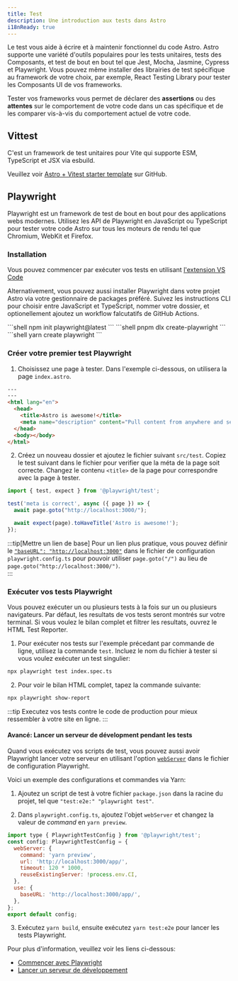```yaml
---
title: Test
description: Une introduction aux tests dans Astro 
i18nReady: true
---
```



Le test vous aide à écrire et à maintenir fonctionnel du code Astro. Astro supporte une variété d'outils populaires pour les tests unitaires, tests des Composants, et test de bout en bout tel que Jest, Mocha, Jasmine, Cypress et Playwright. Vous pouvez même installer des librairies de test spécifique au framework de votre choix, par exemple, React Testing Library pour tester les Composants UI de vos frameworks. 

Tester vos frameworks vous permet de déclarer des **assertions** ou des **attentes** sur le comportement de votre code dans un cas spécifique et de les comparer vis-à-vis du comportement actuel de votre code. 

## Vittest

C'est un framework de test unitaires pour Vite qui supporte ESM, TypeScript et JSX via esbuild.

Veuillez voir [Astro + Vitest starter template](https://github.com/withastro/astro/tree/latest/examples/with-vitest) sur GitHub.

## Playwright

Playwright est un framework de test de bout en bout pour des applications webs modernes. Utilisez les API de Playwright en JavaScript ou TypeScript pour tester votre code Astro sur tous les moteurs de rendu tel que Chromium, WebKit et Firefox. 

### Installation

Vous pouvez commencer par exécuter vos tests en utilisant [l'extension VS Code](https://playwright.dev/docs/getting-started-vscode)

Alternativement, vous pouvez aussi installer Playwright dans votre projet Astro via votre gestionnaire de packages préféré. Suivez les instructions CLI pour choisir entre JavaScript et TypeScript, nommer votre dossier, et optionellement ajoutez un workflow falcutatifs de GitHub Actions.

<PackageManagerTabs>
  <Fragment slot="npm">
  ```shell
  npm init playwright@latest
  ```
  </Fragment>
  <Fragment slot="pnpm">
  ```shell
  pnpm dlx create-playwright
  ```
  </Fragment>
  <Fragment slot="yarn">
  ```shell
  yarn create playwright
  ```
  </Fragment>
</PackageManagerTabs>

### Créer votre premier test Playwright

1. Choisissez une page à tester. Dans l'exemple ci-dessous, on utilisera la page `index.astro`.

```html title="src/pages/index.astro"
---
---
<html lang="en">
  <head>
    <title>Astro is awesome!</title>
    <meta name="description" content="Pull content from anywhere and serve it fast with Astro's next-gen island architecture." />
  </head>
  <body></body>
</html>
```

2. Créez un nouveau dossier et ajoutez le fichier suivant `src/test`. Copiez le test suivant dans le fichier pour verifier que la méta de la page soit correcte. Changez le contenu `<title>` de la page pour correspondre avec la page à tester.

```jsx title="src/test/index.spec.ts" "Astro is awesome!"
import { test, expect } from '@playwright/test';

test('meta is correct', async ({ page }) => {
  await page.goto("http://localhost:3000/");

  await expect(page).toHaveTitle('Astro is awesome!');
});
```

:::tip[Mettre un lien de base]
Pour un lien plus pratique, vous pouvez définir le [`"baseURL": "http://localhost:3000"`](https://playwright.dev/docs/api/class-testoptions#test-options-base-url) dans le fichier de configuration `playwright.config.ts` pour pouvoir utiliser `page.goto("/")` au lieu de `page.goto("http://localhost:3000/")`.  
:::

### Exécuter vos tests Playwright 

Vous pouvez exécuter un ou plusieurs tests à la fois sur un ou plusieurs navigateurs. Par défaut, les resultats de vos tests seront montrés sur votre terminal. Si vous voulez le bilan complet et filtrer les resultats,  ouvrez le HTML Test Reporter.    

1. Pour exécuter nos tests sur l'exemple précedant par commande de ligne, utilisez la commande `test`. Incluez le nom du fichier à tester si vous voulez exécuter un test singulier:
```sh
npx playwright test index.spec.ts
```

2. Pour voir le bilan HTML complet, tapez la commande suivante:
```sh
npx playwright show-report
```

:::tip
Executez vos tests contre le code de production pour mieux ressembler à votre site en ligne.
:::

#### Avancé: Lancer un serveur de dévelopment pendant les tests

Quand vous exécutez vos scripts de test, vous pouvez aussi avoir Playwright lancer votre serveur en utilisant l'option [`webServer`](https://playwright.dev/docs/test-advanced#launching-a-development-web-server-during-the-tests) dans le fichier de configuration Playwright.


Voici un exemple des configurations et commandes via Yarn:

1. Ajoutez un script de test à votre fichier `package.json` dans la racine du projet, tel que `"test:e2e:" "playwright test"`.

2. Dans `playwright.config.ts`, ajoutez l'objet `webServer` et changez la valeur de _command_ en `yarn preview`.

```js title="playwright.config.ts" ins={3-8} "yarn preview"
import type { PlaywrightTestConfig } from '@playwright/test';
const config: PlaywrightTestConfig = {
  webServer: {
    command: 'yarn preview',
    url: 'http://localhost:3000/app/',
    timeout: 120 * 1000,
    reuseExistingServer: !process.env.CI,
  },
  use: {
    baseURL: 'http://localhost:3000/app/',
  },
};
export default config;
```
3. Exécutez `yarn build`, ensuite exécutez `yarn test:e2e` pour lancer les tests Playwright.

Pour plus d'information, veuillez voir les liens ci-dessous:

- [Commencer avec Playwright](https://playwright.dev/docs/intro)
- [Lancer un serveur de développement](https://playwright.dev/docs/test-advanced#launching-a-development-web-server-during-the-tests)
